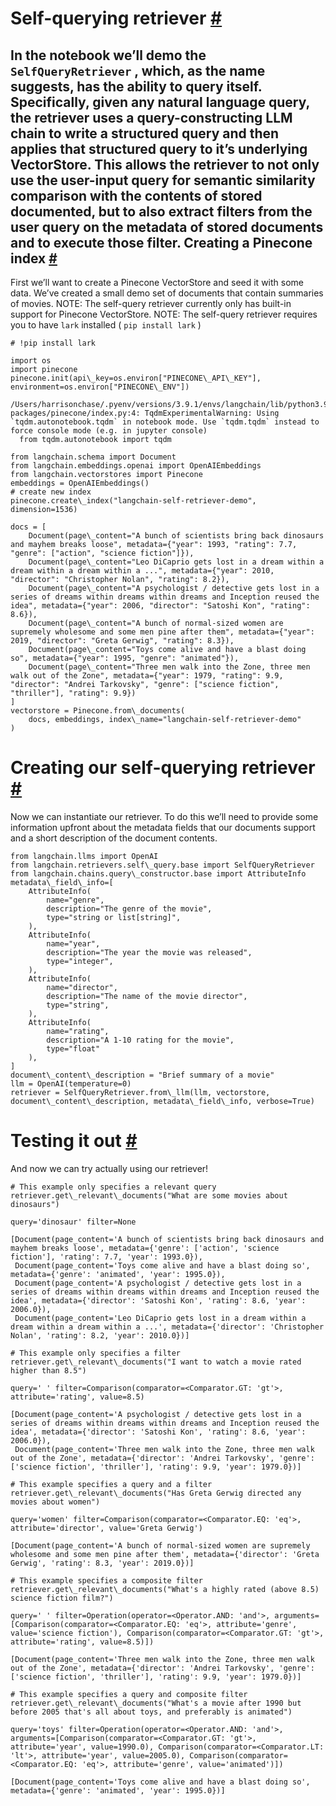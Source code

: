  Self-querying retriever
 [#](#self-querying-retriever "Permalink to this headline")
=====================================================================================
 In the notebook we’ll demo the
 `SelfQueryRetriever`
 , which, as the name suggests, has the ability to query itself. Specifically, given any natural language query, the retriever uses a query-constructing LLM chain to write a structured query and then applies that structured query to it’s underlying VectorStore. This allows the retriever to not only use the user-input query for semantic similarity comparison with the contents of stored documented, but to also extract filters from the user query on the metadata of stored documents and to execute those filter.
 Creating a Pinecone index
 [#](#creating-a-pinecone-index "Permalink to this headline")
-----------------------------------------------------------------------------------------
 First we’ll want to create a Pinecone VectorStore and seed it with some data. We’ve created a small demo set of documents that contain summaries of movies.
 NOTE: The self-query retriever currently only has built-in support for Pinecone VectorStore.
 NOTE: The self-query retriever requires you to have
 `lark`
 installed (
 `pip
 install
 lark`
 )
```
# !pip install lark
```
```
import os
import pinecone
pinecone.init(api\_key=os.environ["PINECONE\_API\_KEY"], environment=os.environ["PINECONE\_ENV"])
```
```
/Users/harrisonchase/.pyenv/versions/3.9.1/envs/langchain/lib/python3.9/site-packages/pinecone/index.py:4: TqdmExperimentalWarning: Using `tqdm.autonotebook.tqdm` in notebook mode. Use `tqdm.tqdm` instead to force console mode (e.g. in jupyter console)
  from tqdm.autonotebook import tqdm
```
```
from langchain.schema import Document
from langchain.embeddings.openai import OpenAIEmbeddings
from langchain.vectorstores import Pinecone
embeddings = OpenAIEmbeddings()
# create new index
pinecone.create\_index("langchain-self-retriever-demo", dimension=1536)
```
```
docs = [
    Document(page\_content="A bunch of scientists bring back dinosaurs and mayhem breaks loose", metadata={"year": 1993, "rating": 7.7, "genre": ["action", "science fiction"]}),
    Document(page\_content="Leo DiCaprio gets lost in a dream within a dream within a dream within a ...", metadata={"year": 2010, "director": "Christopher Nolan", "rating": 8.2}),
    Document(page\_content="A psychologist / detective gets lost in a series of dreams within dreams within dreams and Inception reused the idea", metadata={"year": 2006, "director": "Satoshi Kon", "rating": 8.6}),
    Document(page\_content="A bunch of normal-sized women are supremely wholesome and some men pine after them", metadata={"year": 2019, "director": "Greta Gerwig", "rating": 8.3}),
    Document(page\_content="Toys come alive and have a blast doing so", metadata={"year": 1995, "genre": "animated"}),
    Document(page\_content="Three men walk into the Zone, three men walk out of the Zone", metadata={"year": 1979, "rating": 9.9, "director": "Andrei Tarkovsky", "genre": ["science fiction", "thriller"], "rating": 9.9})
]
vectorstore = Pinecone.from\_documents(
    docs, embeddings, index\_name="langchain-self-retriever-demo"
)
```
 Creating our self-querying retriever
 [#](#creating-our-self-querying-retriever "Permalink to this headline")
===============================================================================================================
 Now we can instantiate our retriever. To do this we’ll need to provide some information upfront about the metadata fields that our documents support and a short description of the document contents.
```
from langchain.llms import OpenAI
from langchain.retrievers.self\_query.base import SelfQueryRetriever
from langchain.chains.query\_constructor.base import AttributeInfo
metadata\_field\_info=[
    AttributeInfo(
        name="genre",
        description="The genre of the movie", 
        type="string or list[string]", 
    ),
    AttributeInfo(
        name="year",
        description="The year the movie was released", 
        type="integer", 
    ),
    AttributeInfo(
        name="director",
        description="The name of the movie director", 
        type="string", 
    ),
    AttributeInfo(
        name="rating",
        description="A 1-10 rating for the movie",
        type="float"
    ),
]
document\_content\_description = "Brief summary of a movie"
llm = OpenAI(temperature=0)
retriever = SelfQueryRetriever.from\_llm(llm, vectorstore, document\_content\_description, metadata\_field\_info, verbose=True)
```
 Testing it out
 [#](#testing-it-out "Permalink to this headline")
===================================================================
 And now we can try actually using our retriever!
```
# This example only specifies a relevant query
retriever.get\_relevant\_documents("What are some movies about dinosaurs")
```
```
query='dinosaur' filter=None
```
```
[Document(page_content='A bunch of scientists bring back dinosaurs and mayhem breaks loose', metadata={'genre': ['action', 'science fiction'], 'rating': 7.7, 'year': 1993.0}),
 Document(page_content='Toys come alive and have a blast doing so', metadata={'genre': 'animated', 'year': 1995.0}),
 Document(page_content='A psychologist / detective gets lost in a series of dreams within dreams within dreams and Inception reused the idea', metadata={'director': 'Satoshi Kon', 'rating': 8.6, 'year': 2006.0}),
 Document(page_content='Leo DiCaprio gets lost in a dream within a dream within a dream within a ...', metadata={'director': 'Christopher Nolan', 'rating': 8.2, 'year': 2010.0})]
```
```
# This example only specifies a filter
retriever.get\_relevant\_documents("I want to watch a movie rated higher than 8.5")
```
```
query=' ' filter=Comparison(comparator=<Comparator.GT: 'gt'>, attribute='rating', value=8.5)
```
```
[Document(page_content='A psychologist / detective gets lost in a series of dreams within dreams within dreams and Inception reused the idea', metadata={'director': 'Satoshi Kon', 'rating': 8.6, 'year': 2006.0}),
 Document(page_content='Three men walk into the Zone, three men walk out of the Zone', metadata={'director': 'Andrei Tarkovsky', 'genre': ['science fiction', 'thriller'], 'rating': 9.9, 'year': 1979.0})]
```
```
# This example specifies a query and a filter
retriever.get\_relevant\_documents("Has Greta Gerwig directed any movies about women")
```
```
query='women' filter=Comparison(comparator=<Comparator.EQ: 'eq'>, attribute='director', value='Greta Gerwig')
```
```
[Document(page_content='A bunch of normal-sized women are supremely wholesome and some men pine after them', metadata={'director': 'Greta Gerwig', 'rating': 8.3, 'year': 2019.0})]
```
```
# This example specifies a composite filter
retriever.get\_relevant\_documents("What's a highly rated (above 8.5) science fiction film?")
```
```
query=' ' filter=Operation(operator=<Operator.AND: 'and'>, arguments=[Comparison(comparator=<Comparator.EQ: 'eq'>, attribute='genre', value='science fiction'), Comparison(comparator=<Comparator.GT: 'gt'>, attribute='rating', value=8.5)])
```
```
[Document(page_content='Three men walk into the Zone, three men walk out of the Zone', metadata={'director': 'Andrei Tarkovsky', 'genre': ['science fiction', 'thriller'], 'rating': 9.9, 'year': 1979.0})]
```
```
# This example specifies a query and composite filter
retriever.get\_relevant\_documents("What's a movie after 1990 but before 2005 that's all about toys, and preferably is animated")
```
```
query='toys' filter=Operation(operator=<Operator.AND: 'and'>, arguments=[Comparison(comparator=<Comparator.GT: 'gt'>, attribute='year', value=1990.0), Comparison(comparator=<Comparator.LT: 'lt'>, attribute='year', value=2005.0), Comparison(comparator=<Comparator.EQ: 'eq'>, attribute='genre', value='animated')])
```
```
[Document(page_content='Toys come alive and have a blast doing so', metadata={'genre': 'animated', 'year': 1995.0})]
```